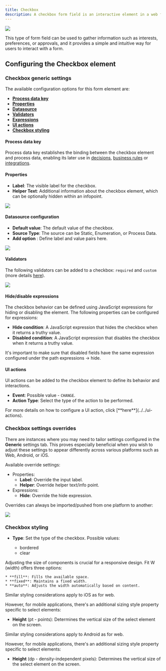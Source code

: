```yaml
---
title: Checkbox
description: A checkbox form field is an interactive element in a web form that provides users with multiple selectable options. It allows users to choose one or more options from a pre-determined set by simply checking the corresponding checkboxes.
---
```


![](https://s3.eu-west-1.amazonaws.com/docx.flowx.ai/building-blocks/ui-designer/checkbox_form_field.png)

This type of form field can be used to gather information such as interests, preferences, or approvals, and it provides a simple and intuitive way for users to interact with a form.

## Configuring the Checkbox element

### Checkbox generic settings

The available configuration options for this form element are:

- [**Process data key**](#process-data-key)
- [**Properties**](#properties)
- [**Datasource**](#datasource)
- [**Validators**](#validators)
- [**Expressions**](#expressions)
- [**UI actions**](#ui-actions)
- [**Checkbox styling**](#checkbox-styling)

#### Process data key

Process data key establishes the binding between the checkbox element and process data, enabling its later use in [decisions](../../../node/exclusive-gateway-node), [business rules](../../../actions/business-rule-action/business-rule-action) or [integrations](../../../node/message-send-received-task-node#from-integration).

#### Properties

* **Label**: The visible label for the checkbox.
* **Helper Text**: Additional information about the checkbox element, which can be optionally hidden within an infopoint.

![](https://s3.eu-west-1.amazonaws.com/docx.flowx.ai/building-blocks/ui-designer/checkbox_properties.png)

#### Datasource configuration

* **Default value**: The default value of the checkbox.
* **Source Type**: The source can be Static, Enumeration, or Process Data.
* **Add option** : Define label and value pairs here.

![](https://s3.eu-west-1.amazonaws.com/docx.flowx.ai/building-blocks/ui-designer/checkbox_datasource.png)

#### Validators 

The following validators can be added to a checkbox: `required` and `custom` (more details [here](../../validators)).

![](https://s3.eu-west-1.amazonaws.com/docx.flowx.ai/building-blocks/ui-designer/checkbox_validators.png)

#### Hide/disable expressions

The checkbox behavior can be defined using JavaScript expressions for hiding or disabling the element. The following properties can be configured for expressions:
   
* **Hide condition**: A JavaScript expression that hides the checkbox when it returns a truthy value.
* **Disabled condition**: A JavaScript expression that disables the checkbox when it returns a truthy value.

<Info>
It's important to make sure that disabled fields have the same expression configured under the path expressions → hide.
</Info>

#### UI actions

UI actions can be added to the checkbox element to define its behavior and interactions.

* **Event**: Possible value - `CHANGE`.
* **Action Type**: Select the type of the action to be performed.

<Info>
For more details on how to configure a UI action, click [**here**](../../ui-actions).
</Info>

### Checkbox settings overrides

There are instances where you may need to tailor settings configured in the **Generic** settings tab. This proves especially beneficial when you wish to adjust these settings to appear differently across various platforms such as Web, Android, or iOS.

Available override settings:

* Properties:
    * **Label**: Override the input label.
    * **Helper**: Override helper text/info point.
* Expressions:
    * **Hide**: Override the hide expression.

<Tip>
Overrides can always be imported/pushed from one platform to another:

![](https://s3.eu-west-1.amazonaws.com/docx.flowx.ai/release40/importing_pushing_overrides.gif)

</Tip>

### Checkbox styling

<Tabs>
<Tab title="Web">
<Tabs>
<Tab title ="Properties">

* **Type**: Set the type of the checkbox. Possible values:

    * bordered
    * clear


</Tab>
<Tab title="Sizing">

Adjusting the size of components is crucial for a responsive design. Fit W (width) offers three options:

    * **fill**: Fills the available space.
    * **fixed**: Maintains a fixed width.
    * **auto**: Adjusts the width automatically based on content.

</Tab>
<Tab title ="Layout">

</Tab>
</Tabs>
</Tab>
<Tab title ="iOS">

Similar styling considerations apply to iOS as for web.

However, for mobile applications, there's an additional sizing style property specific to select elements:

* **Height** (pt - points): Determines the vertical size of the select element on the screen.

</Tab>
<Tab title ="Android">

Similar styling considerations apply to Android as for web.

However, for mobile applications, there's an additional sizing style property specific to select elements:

* **Height** (dp - density-independent pixels): Determines the vertical size of the select element on the screen.

</Tab>
</Tabs>